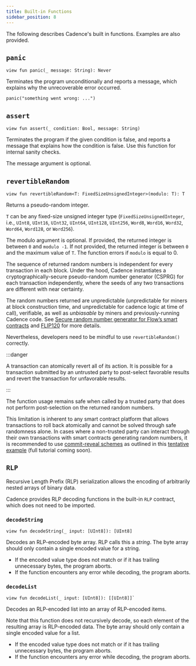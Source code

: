 ```yaml
---
title: Built-in Functions
sidebar_position: 8
---
```


The following describes Cadence's built in functions. Examples are also provided.

## `panic`

```cadence
view fun panic(_ message: String): Never
```

Terminates the program unconditionally and reports a message, which explains why the unrecoverable error occurred.

```cadence
panic("something went wrong: ...")
```

## `assert`

```cadence
view fun assert(_ condition: Bool, message: String)
```

Terminates the program if the given condition is false, and reports a message that explains how the condition is false. Use this function for internal sanity checks.

The message argument is optional.

## `revertibleRandom`

```cadence
view fun revertibleRandom<T: FixedSizeUnsignedInteger>(modulo: T): T
```
Returns a pseudo-random integer.

`T` can be any fixed-size unsigned integer type (`FixedSizeUnsignedInteger`, i.e., `UInt8`, `UInt16`, `UInt32`, `UInt64`, `UInt128`, `UInt256`, `Word8`, `Word16`, `Word32`, `Word64`, `Word128`, or `Word256`).

The modulo argument is optional. If provided, the returned integer is between `0` and `modulo -1`. If not provided, the returned integer is between `0` and the maximum value of `T`. The function errors if `modulo` is equal to 0.

The sequence of returned random numbers is independent for every transaction in each block. Under the hood, Cadence instantiates a cryptographically-secure pseudo-random number generator (CSPRG) for each transaction independently, where the seeds of any two transactions are different with near certainty.

The random numbers returned are unpredictable (unpredictable for miners at block construction time, and unpredictable for cadence logic at time of call), verifiable, as well as _unbiasable_ by miners and previously-running Cadence code. See [Secure random number generator for Flow’s smart contracts] and [FLIP120] for more details.

Nevertheless, developers need to be mindful to use `revertibleRandom()` correctly.

:::danger

A transaction can atomically revert all of its action. It is possible for a transaction submitted by an untrusted party to post-select favorable results and revert the transaction for unfavorable results.

:::

The function usage remains safe when called by a trusted party that does not perform post-selection on the returned random numbers.

This limitation is inherent to any smart contract platform that allows transactions to roll back atomically and cannot be solved through safe randomness alone. In cases where a non-trusted party can interact through their own transactions with smart contracts generating random numbers, it is recommended to use [commit-reveal schemes] as outlined in this [tentative example] (full tutorial coming soon).

## `RLP`

Recursive Length Prefix (RLP) serialization allows the encoding of arbitrarily nested arrays of binary data.

Cadence provides RLP decoding functions in the built-in `RLP` contract, which does not need to be imported.

### `decodeString`

```cadence
view fun decodeString(_ input: [UInt8]): [UInt8]
```

Decodes an RLP-encoded byte array. RLP calls this a _string_. The byte array should only contain a single encoded value for a string.

- If the encoded value type does not match or if it has trailing unnecessary bytes, the program aborts.
- If the function encounters any error while decoding, the program aborts.

### `decodeList`

```cadence
view fun decodeList(_ input: [UInt8]): [[UInt8]]`
```

Decodes an RLP-encoded list into an array of RLP-encoded items.

Note that this function does not recursively decode, so each element of the resulting array is RLP-encoded data. The byte array should only contain a single encoded value for a list.

- If the encoded value type does not match or if it has trailing unnecessary bytes, the program aborts.
- If the function encounters any error while decoding, the program aborts.

<!-- Relative links. Will not render on the page -->

[Secure random number generator for Flow’s smart contracts]: https://forum.flow.com/t/secure-random-number-generator-for-flow-s-smart-contracts/5110
[FLIP120]: https://github.com/onflow/flips/pull/120
[commit-reveal schemes]: https://github.com/onflow/flips/pull/123
[tentative example]: https://github.com/onflow/flips/blob/main/protocol/20230728-commit-reveal.md#tutorials-and-examples

